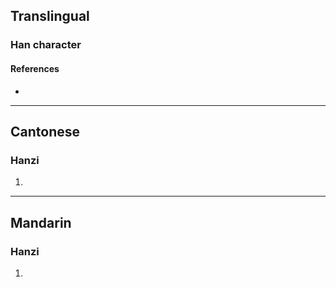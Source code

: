 {{character info/new}}
==Translingual==

===Han character===
{{Han char|rn=75|rad=木|as=09|sn=13|four=47927|canj=DNOB|ids=⿰木胥}}

====References====
* {{Han ref|kx=0538.270|dkj=15109|dj=0926.090|hdz=21257.070|uh=6948|ud=26952|bh=DDD7|bd=56791}}

----

==Cantonese==

===Hanzi===
{{yue-hanzi|jyut=[[seoi1]]|y=seui1}}

# {{defn|lang=yue|sort=木09}}

----

==Mandarin==

===Hanzi===
{{cmn-hanzi|pin=[[xū]] ([[xu1]])|wg=hsü<sup>1</sup>}}

# {{defn|lang=cmn|sort=木09}}